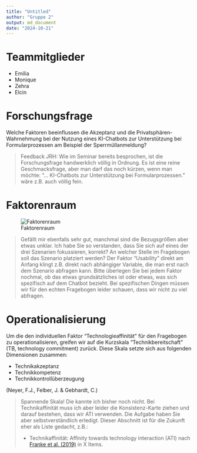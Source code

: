 ```yaml
---
title: "Untitled"
author: "Gruppe 2"
output: md_document
date: "2024-10-21"
---
```


# Teammitglieder

-   Emilia
-   Monique
-   Zehra
-   Elcin 

# Forschungsfrage

Welche Faktoren beeinflussen die Akzeptanz und die
Privatsphären-Wahrnehmung bei der Nutzung eines KI-Chatbots zur Unterstützung bei Formularprozessen am Beispiel der Sperrmüllanmeldung?

> Feedback JRH: Wie im Seminar bereits besprochen, ist die Forschungsfrage handwerklich völlig in Ordnung. Es ist eine reine Geschmacksfrage, aber man darf das noch kürzen, wenn man möchte: "... KI-Chatbots zur Unterstützung bei Formularprozessen." wäre z.B. auch völlig fein. 

# Faktorenraum
![Faktorenraum](images/Faktorenraum.jpeg)

> Gefällt mir ebenfalls sehr gut, manchmal sind die Bezugsgrößen aber etwas unklar. Ich habe Sie so verstanden, dass Sie sich auf eines der drei Szenarien fokussieren, korrekt? An welcher Stelle im Fragebogen soll das Szenario platziert werden? Der Faktor "Usability" direkt am Anfang klingt z.B. direkt nach abhängiger Variable, die man erst nach dem Szenario abfragen kann. Bitte überlegen Sie bei jedem Faktor nochmal, ob das etwas grundsätzliches ist oder etwas, was sich spezifisch auf dem Chatbot bezieht. Bei spezifischen Dingen müssen wir für den echten Fragebogen leider schauen, dass wir nicht zu viel abfragen. 

# Operationalisierung
Um die den individuellen Faktor "Technologieaffinität" für den Fragebogen zu operationalisieren, greifen wir auf die Kurzskala "Technikbereitschaft" (TB, technology commitment) zurück. Diese Skala setzte sich aus folgenden Dimensionen zusammen:

- Technikakzeptanz
- Technikkompetenz
- Technikkontrollüberzeugung

(Neyer, F.J., Felber, J. & Gebhardt, C.)

> Spannende Skala! Die kannte ich bisher noch nicht. Bei Technikaffinität muss ich aber leider die Konsistenz-Karte ziehen und darauf bestehen, dass wir ATI verwenden. Die Aufgabe haben Sie aber selbstverständlich erledigt. Dieser Abschnitt ist für die Zukunft eher als Liste gedacht, z.B.:   
>
> * Technikaffinität: Affinity towards technology interaction (ATI) nach [Franke et al. (2019)](10.1080/10447318.2018.1456150 "Franke, T., Attig, C., & Wessel, D. (2019). A Personal Resource for Technology Interaction: Development and Validation of the Affinity for Technology Interaction (ATI) Scale. International Journal of Human–Computer Interaction, 35(6), 456-467, DOI: 10.1080/10447318.2018.1456150") in X Items.